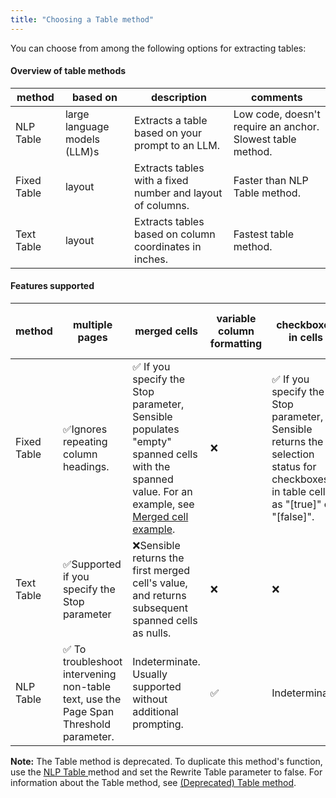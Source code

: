 ```yaml
---
title: "Choosing a Table method"
---
```


You can choose from among the following options for extracting tables:

#### Overview of table methods

| method      | based on                     | description                                                | comments                                                   |
| ----------- | ---------------------------- | ---------------------------------------------------------- | ---------------------------------------------------------- |
| NLP Table   | large language models (LLM)s | Extracts a table based on your prompt to an LLM.           | Low code, doesn't require an anchor. Slowest table method. |
| Fixed Table | layout                       | Extracts tables with a fixed number and layout of columns. | Faster than NLP Table method.                              |
| Text Table  | layout                       | Extracts tables based on column coordinates in inches.     | Fastest table method.                                      |

#### Features supported

| method      | multiple pages                                                                       | merged cells                                                                                                                                                                             | variable column formatting | checkboxes in cells                                                                                                                    | Tables-in tables, labeled rows, and other complex formatting |
| ----------- | ------------------------------------------------------------------------------------ | ---------------------------------------------------------------------------------------------------------------------------------------------------------------------------------------- | -------------------------- | -------------------------------------------------------------------------------------------------------------------------------------- | ------------------------------------------------------------ |
| Fixed Table | ✅Ignores repeating column headings.                                                  | ✅ If you specify the Stop parameter, Sensible populates "empty" spanned cells with the spanned value. For an example, see [Merged cell example](/senseml-reference/methods/fixed-table#example-merged-cells). | ❌                          | ✅ If you specify the Stop parameter, Sensible returns the selection status for checkboxes in table cells as "\[true\]" or "\[false\]". | ❌Use Sections as an alternative                              |
| Text Table  | ✅Supported if you specify the Stop parameter                                         | ❌Sensible returns the first merged cell's value, and returns subsequent spanned cells as nulls.                                                                                          | ❌                          | ❌                                                                                                                                      | ❌Use Sections as an alternative                              |
| NLP Table   | ✅ To troubleshoot intervening non-table text, use the Page Span Threshold parameter. | Indeterminate. Usually supported without additional prompting.                                                                                                                           | ✅                          | Indeterminate.                                                                                                                         | Indeterminate.Use Sections as an alternative.                |

**Note:** The Table method is deprecated. To duplicate this method's function, use the [NLP Table ](/senseml-reference/llm-based-methods/nlp-table)method and set the Rewrite Table parameter to false. For information about the Table method, see [(Deprecated) Table method](/senseml-reference/concepts/table-methods).